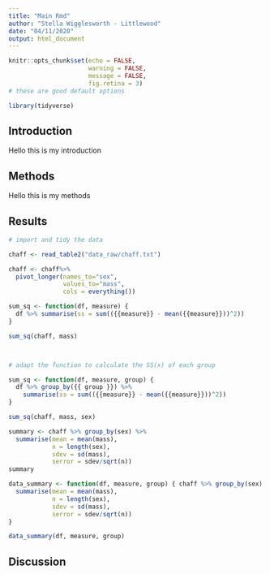 ```yaml
---
title: "Main Rmd"
author: "Stella Wigglesworth - Littlewood"
date: "04/11/2020"
output: html_document
---
```


```r
knitr::opts_chunk$set(echo = FALSE,
                      warning = FALSE,
                      message = FALSE,
                      fig.retina = 3)
# these are good default options
```
<!-- insert a code chunk for package loading -->
```r
library(tidyverse)
```

## **Introduction** 
Hello this is my introduction

## **Methods**
Hello this is my methods

## **Results**

```r
# import and tidy the data

chaff <- read_table2("data_raw/chaff.txt")

chaff <- chaff%>%
  pivot_longer(names_to="sex",
               values_to="mass",
               cols = everything())
```

<!-- add a code chunk to create a function for the SS(x) of the mass values which you call sum_sq(chaff$mass) -->
```r

sum_sq <- function(df, measure) {
  df %>% summarise(ss = sum(({{measure}} - mean({{measure}}))^2))
}

sum_sq(chaff, mass)



# adapt the function to calculate the SS(x) of each group

sum_sq <- function(df, measure, group) {
  df %>% group_by({{ group }}) %>% 
    summarise(ss = sum(({{measure}} - mean({{measure}}))^2))
}

sum_sq(chaff, mass, sex)
```

<!-- add a code chunk to summarize the masses by sex- induce the mean, standard deviation, sample size and standard error -->
```r
summary <- chaff %>% group_by(sex) %>%
  summarise(mean = mean(mass),
            n = length(sex),
            sdev = sd(mass),
            serror = sdev/sqrt(n))
summary
```



<!-- create a function called data_summary -->

```r
data_summary <- function(df, measure, group) { chaff %>% group_by(sex) %>%
  summarise(mean = mean(mass),
            n = length(sex),
            sdev = sd(mass),
            serror = sdev/sqrt(n))
}

data_summary(df, measure, group)
```


## **Discussion**

